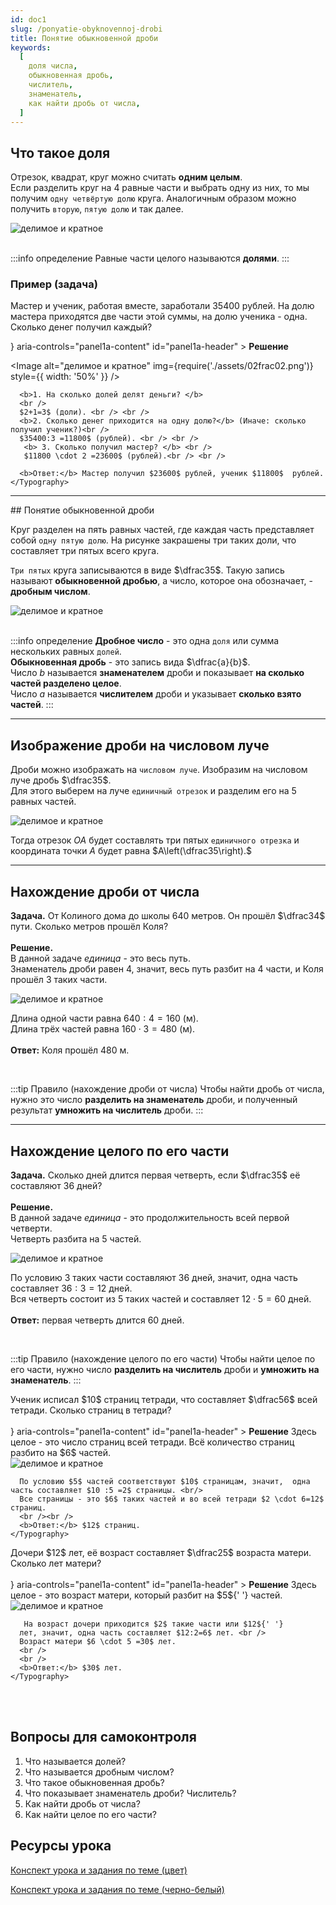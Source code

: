 ```yaml
---
id: doc1
slug: /ponyatie-obyknovennoj-drobi
title: Понятие обыкновенной дроби
keywords:
  [
    доля числа,
    обыкновенная дробь,
    числитель,
    знаменатель,
    как найти дробь от числа,
  ]
---
```





## Что такое доля

Отрезок, квадрат, круг можно считать **одним целым**. <br />
Если разделить круг на 4 равные части и выбрать одну из них, то мы получим `одну четвёртую долю` круга. Аналогичным образом можно получить `вторую`, `пятую долю` и так далее.



<div style={{ display: 'flex', justifyContent: 'center' }}>
<Image
  alt="делимое и кратное"
    img={require('./assets/02frac01.png')}
  style={{ width: '70%' }}
/>
</div>


<br />

:::info определение
Равные части целого называются **долями**.
:::

### Пример (задача)

Мастер и ученик, работая вместе, заработали $35400$ рублей. На долю мастера приходятся две части этой суммы, на долю ученика - одна. Сколько денег получил каждый?

<Accordion>
  <AccordionSummary
    expandIcon={<ExpandMoreIcon />}
    aria-controls="panel1a-content"
    id="panel1a-header"
  >
    <Typography>
      <b>Решение</b>
    </Typography>
  </AccordionSummary>
  <AccordionDetails>
    <Typography>
<div style={{ display: 'flex', justifyContent: 'center' }}>

<Image
  alt="делимое и кратное"
    img={require('./assets/02frac02.png')}
  style={{ width: '50%' }}
/>
</div>

      <b>1. На сколько долей делят деньги? </b>
      <br />
      $2+1=3$ (доли). <br /> <br />
      <b>2. Сколько денег приходится на одну долю?</b> (Иначе: сколько получил ученик?)<br />
      $35400:3 =11800$ (рублей). <br /> <br />
       <b> 3. Сколько получил мастер? </b> <br />
       $11800 \cdot 2 =23600$ (рублей).<br /> <br />
       
      <b>Ответ:</b> Мастер получил $23600$ рублей, ученик $11800$  рублей.
    </Typography>

  </AccordionDetails>
</Accordion>

<hr />
## Понятие обыкновенной дроби

Круг разделен на пять равных частей, где каждая часть представляет собой `одну пятую долю`. На рисунке закрашены три таких доли, что составляет три пятых всего круга.

`Три пятых` круга записываются в виде $\dfrac35$. Такую запись называют **обыкновенной дробью**, а  число, которое она обозначает, - **дробным числом**.



<div style={{ display: 'flex', justifyContent: 'center' }}>
<Image
  alt="делимое и кратное"
    img={require('./assets/02frac03.png')}
  style={{ width: '50%' }}
/>
</div>

<br/>

:::info определение
**Дробное число** - это одна `доля` или сумма нескольких равных `долей`.<br/>
**Обыкновенная дробь** - это запись вида $\dfrac{a}{b}$. <br />
Число $b$ называется **знаменателем** дроби и показывает **на сколько частей разделено целое**. <br />
Число $a$ называется **числителем** дроби и указывает **сколько взято частей**.
:::

<hr />

## Изображение дроби на числовом луче

Дроби можно изображать на `числовом луче`. Изобразим на числовом луче дробь $\dfrac35$. <br />
Для этого выберем на луче `единичный отрезок` и разделим его на $5$ равных частей.<br />


<div style={{ display: 'flex', justifyContent: 'center' }}>
<Image
  alt="делимое и кратное"
    img={require('./assets/02frac04.png')}
  style={{ width: '60%' }}
/>
</div>



Тогда отрезок $OA$ будет составлять три пятых `единичного отрезка` и координата точки $A$ будет равна $A\left(\dfrac35\right).$ <hr />

## Нахождение дроби от числа

**Задача.** От Колиного дома до школы $640$ метров. Он прошёл $\dfrac34$ пути. Сколько метров прошёл Коля?<br /><br />
**Решение.**<br />
В данной задаче _единица_ - это весь путь. <br />
Знаменатель дроби равен $4$, значит, весь путь разбит на $4$ части, и Коля прошёл $3$ таких части. <br/>


<div style={{ display: 'flex', justifyContent: 'center' }}>
<Image
  alt="делимое и кратное"
    img={require('./assets/02frac05.png')}
  style={{ width: '60%' }}
/>
</div>



Длина одной части равна $640:4=160$ (м). <br />
Длина трёх частей равна $160 \cdot 3 =480$ (м).<br /><br />
**Ответ:** Коля прошёл $480$ м.

<br />

:::tip Правило (нахождение дроби от числа)
Чтобы найти дробь от числа, нужно это число **разделить на знаменатель** дроби, и полученный результат **умножить на числитель** дроби.
:::

<hr />

## Нахождение целого по его части

**Задача.** Сколько дней длится первая четверть, если $\dfrac35$ её составляют $36$ дней?<br /><br />
**Решение.**<br />
В данной задаче _единица_ - это продолжительность всей первой четверти. <br />
Четверть разбита на $5$ частей. <br/>

<div style={{ display: 'flex', justifyContent: 'center' }}>
<Image
  alt="делимое и кратное"
    img={require('./assets/02frac06.png')}
  style={{ width: '60%' }}
/>
</div>




По условию $3$ таких части составляют $36$ дней, значит, одна часть составляет $36:3=12$ дней. <br />
Вся четверть состоит из $5$ таких частей и составляет $12 \cdot 5 =60$ дней. <br /><br />
**Ответ:** первая четверть длится $60$ дней.

<br />

:::tip Правило (нахождение целого по его части)
Чтобы найти целое по его части, нужно число **разделить на числитель** дроби и **умножить на знаменатель**.
:::

<Tabs>
  <TabItem value="Пример 1" label="Пример №1" default>
 Ученик исписал  $10$ страниц тетради, что составляет  $\dfrac56$ всей тетради. Сколько страниц в тетради? <br /><br />

<Accordion>
  <AccordionSummary
    expandIcon={<ExpandMoreIcon />}
    aria-controls="panel1a-content"
    id="panel1a-header"
  >
    <Typography>
      <b>Решение</b>
    </Typography>
  </AccordionSummary>
  <AccordionDetails>
    <Typography>
      Здесь целое - это число страниц всей тетради. Всё количество страниц разбито на $6$  частей. <br />

    
<div style={{ display: 'flex', justifyContent: 'center' }}>
<Image
  alt="делимое и кратное"
    img={require('./assets/02frac09.png')}
  style={{ width: '60%' }}
/>
</div>

      По условию $5$ частей соответствуют $10$ страницам, значит,  одна часть составляет $10 :5 =2$ страницы. <br/>
      Все страницы - это $6$ таких частей и во всей тетради $2 \cdot 6=12$ страниц.
      <br /><br />
      <b>Ответ:</b> $12$ страниц.
    </Typography>

  </AccordionDetails>
</Accordion>

  </TabItem>
<TabItem value="Пример №2" label="Пример №2">
  Дочери $12$  лет, её возраст составляет $\dfrac25$ возраста матери. Сколько лет матери? <br /><br />

<Accordion>
  <AccordionSummary
    expandIcon={<ExpandMoreIcon />}
    aria-controls="panel1a-content"
    id="panel1a-header"
  >
    <Typography>
      <b>Решение</b>
    </Typography>
  </AccordionSummary>
  <AccordionDetails>
    <Typography>
      Здесь целое - это возраст матери, который разбит на $5${' '}
      частей.
      <br />

<div style={{ display: 'flex', justifyContent: 'center' }}>
<Image
  alt="делимое и кратное"
    img={require('./assets/02frac10.png')}
  style={{ width: '60%' }}
/>
</div>
      
       На возраст дочери приходится $2$ такие части или $12${' '}
      лет, значит, одна часть составляет $12:2=6$ лет. <br />
      Возраст матери $6 \cdot 5 =30$ лет.
      <br />
      <br />
      <b>Ответ:</b> $30$ лет.
    </Typography>
  </AccordionDetails>
</Accordion>

  </TabItem>
  </Tabs>

<br />
<br />

## Вопросы для самоконтроля

1. Что называется долей?
2. Что называется дробным числом?
3. Что такое обыкновенная дробь?
4. Что показывает знаменатель дроби? Числитель?
5. Как найти дробь от числа?
6. Как найти целое по его части?

## Ресурсы урока

[Конспект урока и задания по теме (цвет)](./assets/list01-fractions-color.pdf)

[Конспект урока и задания по теме (черно-белый)](./assets/list01-fractions-black.pdf)